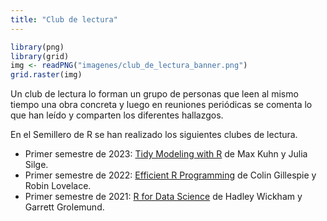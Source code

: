 ```yaml
---
title: "Club de lectura"
---
```


```r
library(png)
library(grid)
img <- readPNG("imagenes/club_de_lectura_banner.png")
grid.raster(img)
```

Un club de lectura lo forman un grupo de personas que leen al mismo tiempo una obra concreta y luego en reuniones periódicas se comenta lo que han leído y comparten los diferentes hallazgos.

En el Semillero de R se han realizado los siguientes clubes de lectura.

- Primer semestre de 2023: [Tidy Modeling with R](https://srunal.github.io/club_lec_tidy_models.html) de Max Kuhn y Julia Silge.
- Primer semestre de 2022: [Efficient R Programming](https://srunal.github.io/club_lec_eRp.html) de Colin Gillespie y Robin Lovelace.
- Primer semestre de 2021: [R for Data Science](https://srunal.github.io/club_lec_r4ds.html) de Hadley Wickham y Garrett Grolemund.


